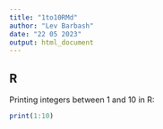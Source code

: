 ```yaml
---
title: "1to10RMd"
author: "Lev Barbash"
date: "22 05 2023"
output: html_document
---
```


## R

Printing integers between 1 and 10 in R:

```r
print(1:10)
```
